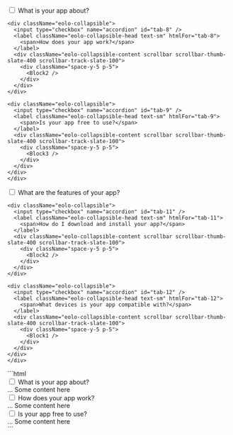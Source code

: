
<DemoCard title="Conmutable">

<div className="grid gap-x-10 gap-y-4 mt-6 xl:grid-cols-2">
	<div className="space-y-4">
    <div className="eolo-collapsible">
      <input type="checkbox" name="accordion" id="tab-7" />
      <label className="eolo-collapsible-head text-sm" htmlFor="tab-7">
        <span>What is your app about?</span>
      </label>
      <div className="eolo-collapsible-content scrollbar scrollbar-thumb-slate-400 scrollbar-track-slate-100">
        <div className="space-y-5 p-5">
          <Block1 />
        </div>
      </div>
    </div>
    
    <div className="eolo-collapsible">
      <input type="checkbox" name="accordion" id="tab-8" />
      <label className="eolo-collapsible-head text-sm" htmlFor="tab-8">
        <span>How does your app work?</span>
      </label>
      <div className="eolo-collapsible-content scrollbar scrollbar-thumb-slate-400 scrollbar-track-slate-100">
        <div className="space-y-5 p-5">
          <Block2 />
        </div>
      </div>
    </div>
    
    <div className="eolo-collapsible">
      <input type="checkbox" name="accordion" id="tab-9" />
      <label className="eolo-collapsible-head text-sm" htmlFor="tab-9">
        <span>Is your app free to use?</span>
      </label>
      <div className="eolo-collapsible-content scrollbar scrollbar-thumb-slate-400 scrollbar-track-slate-100">
        <div className="space-y-5 p-5">
          <Block3 />
        </div>
      </div>
    </div>
	</div>


  <div className="space-y-4">
    <div className="eolo-collapsible">
      <input type="checkbox" name="accordion" id="tab-10" />
      <label className="eolo-collapsible-head text-sm" htmlFor="tab-10">
        <span>What are the features of your app?</span>
      </label>
      <div className="eolo-collapsible-content scrollbar scrollbar-thumb-slate-400 scrollbar-track-slate-100">
        <div className="space-y-5 p-5">
          <Block3 />
        </div>
      </div>
    </div>
    
    <div className="eolo-collapsible">
      <input type="checkbox" name="accordion" id="tab-11" />
      <label className="eolo-collapsible-head text-sm" htmlFor="tab-11">
        <span>How do I download and install your app?</span>
      </label>
      <div className="eolo-collapsible-content scrollbar scrollbar-thumb-slate-400 scrollbar-track-slate-100">
        <div className="space-y-5 p-5">
          <Block2 />
        </div>
      </div>
    </div>
    
    <div className="eolo-collapsible">
      <input type="checkbox" name="accordion" id="tab-12" />
      <label className="eolo-collapsible-head text-sm" htmlFor="tab-12">
        <span>What devices is your app compatible with?</span>
      </label>
      <div className="eolo-collapsible-content scrollbar scrollbar-thumb-slate-400 scrollbar-track-slate-100">
        <div className="space-y-5 p-5">
          <Block1 />
        </div>
      </div>
    </div>
	</div>
</div>

<DemoCardCode>
```html
<div class="space-y-4">
  <div class="eolo-collapsible">
    <input type="checkbox" name="collapsible" id="tab1">
    <label class="eolo-collapsible-head text-sm" for="tab1">
      <span>What is your app about?</span>
    </label>
    <div class="eolo-collapsible-content scrollbar scrollbar-thumb-slate-400 scrollbar-track-slate-100">
      ... Some content here
    </div>
  </div>
  
  <div class="eolo-collapsible">
    <input type="checkbox" name="collapsible" id="tab1">
    <label class="eolo-collapsible-head text-sm" for="tab1">
      <span>How does your app work?</span>
    </label>
    <div class="eolo-collapsible-content scrollbar scrollbar-thumb-slate-400 scrollbar-track-slate-100">
      ... Some content here
    </div>
  </div>
  
  <div class="eolo-collapsible">
    <input type="checkbox" name="collapsible" id="tab1">
    <label class="eolo-collapsible-head text-sm" for="tab1">
      <span>Is your app free to use?</span>
    </label>
    <div class="eolo-collapsible-content scrollbar scrollbar-thumb-slate-400 scrollbar-track-slate-100">
      ... Some content here
    </div>
  </div>
</div>
```
</DemoCardCode>

</DemoCard>